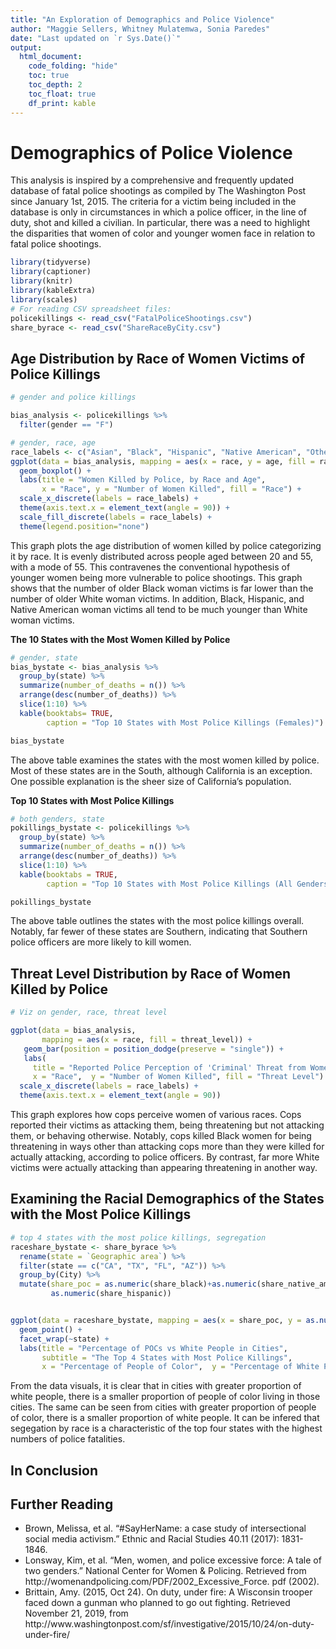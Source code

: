 ```yaml
---
title: "An Exploration of Demographics and Police Violence"
author: "Maggie Sellers, Whitney Mulatemwa, Sonia Paredes"
date: "Last updated on `r Sys.Date()`"
output:
  html_document:
    code_folding: "hide"
    toc: true
    toc_depth: 2
    toc_float: true
    df_print: kable
---
```


# Demographics of Police Violence

This analysis is inspired by a comprehensive and frequently updated database of fatal police shootings as compiled by The Washington Post since January 1st, 2015. The criteria for a victim being included in the database is only in circumstances in which a police officer, in the line of duty, shot and killed a civilian. In particular, there was a need to highlight the disparities that women of color and younger women face in relation to fatal police shootings.

```r
library(tidyverse)
library(captioner)
library(knitr)
library(kableExtra)
library(scales)
# For reading CSV spreadsheet files:
policekillings <- read_csv("FatalPoliceShootings.csv")
share_byrace <- read_csv("ShareRaceByCity.csv")
```


## Age Distribution by Race of Women Victims of Police Killings
```r
# gender and police killings

bias_analysis <- policekillings %>%
  filter(gender == "F")

# gender, race, age
race_labels <- c("Asian", "Black", "Hispanic", "Native American", "Other", "White", "Unknown")
ggplot(data = bias_analysis, mapping = aes(x = race, y = age, fill = race)) +
  geom_boxplot() +
  labs(title = "Women Killed by Police, by Race and Age", 
       x = "Race", y = "Number of Women Killed", fill = "Race") + 
  scale_x_discrete(labels = race_labels) +
  theme(axis.text.x = element_text(angle = 90)) +
  scale_fill_discrete(labels = race_labels) + 
  theme(legend.position="none")
```

This graph plots the age distribution of women killed by police categorizing it by race. It is evenly distributed across people aged between 20 and 55, with a mode of 55. This contravenes the conventional hypothesis of younger women being more vulnerable to police shootings. This graph shows that the number of older Black woman victims is far lower than the number of older White woman victims. In addition, Black, Hispanic, and Native American woman victims all tend to be much younger than White woman victims.


**The 10 States with the Most Women Killed by Police**
```r
# gender, state
bias_bystate <- bias_analysis %>%
  group_by(state) %>%
  summarize(number_of_deaths = n()) %>%
  arrange(desc(number_of_deaths)) %>% 
  slice(1:10) %>% 
  kable(booktabs= TRUE, 
        caption = "Top 10 States with Most Police Killings (Females)")

bias_bystate
```

The above table examines the states with the most women killed by police. Most of these states are in the South, although California is an exception. One possible explanation is the sheer size of California's population.

**Top 10 States with Most Police Killings**
```r
# both genders, state
pokillings_bystate <- policekillings %>%
  group_by(state) %>%
  summarize(number_of_deaths = n()) %>%
  arrange(desc(number_of_deaths)) %>%
  slice(1:10) %>% 
  kable(booktabs = TRUE, 
        caption = "Top 10 States with Most Police Killings (All Genders)")

pokillings_bystate
```

The above table outlines the states with the most police killings overall. Notably, far fewer of these states are Southern, indicating that Southern police officers are more likely to kill women.

## Threat Level Distribution by Race of Women Killed by Police
```r
# Viz on gender, race, threat level

ggplot(data = bias_analysis, 
       mapping = aes(x = race, fill = threat_level)) +
   geom_bar(position = position_dodge(preserve = "single")) +
   labs(
     title = "Reported Police Perception of 'Criminal' Threat from Women Victims", 
     x = "Race",  y = "Number of Women Killed", fill = "Threat Level") +
  scale_x_discrete(labels = race_labels) +
  theme(axis.text.x = element_text(angle = 90))

```

This graph explores how cops perceive women of various races. Cops reported their victims as attacking them, being threatening but not attacking them, or behaving otherwise. Notably, cops killed Black women for being threatening in ways other than attacking cops more than they were killed for actually attacking, according to police officers. By contrast, far more White victims were actually attacking than appearing threatening in another way.


## Examining the Racial Demographics of the States with the Most Police Killings
```r
# top 4 states with the most police killings, segregation
raceshare_bystate <- share_byrace %>%
  rename(state = `Geographic area`) %>%
  filter(state == c("CA", "TX", "FL", "AZ")) %>%
  group_by(City) %>%
  mutate(share_poc = as.numeric(share_black)+as.numeric(share_native_american)+as.numeric(share_asian)+
         as.numeric(share_hispanic))


ggplot(data = raceshare_bystate, mapping = aes(x = share_poc, y = as.numeric(share_white), color = state)) + 
  geom_point() + 
  facet_wrap(~state) +
  labs(title = "Percentage of POCs vs White People in Cities",
       subtitle = "The Top 4 States with Most Police Killings",
       x = "Percentage of People of Color",  y = "Percentage of White People", color = "Location of City")
```

From the data visuals, it is clear that in cities with greater proportion of white people, there is a smaller proportion of people of color living in those cities. The same can be seen from cities with greater proportion of people of color, there is a smaller proportion of white people. It can be infered that segegation by race is a characteristic of the top four states with the highest numbers of police fatalities.

## In Conclusion


## Further Reading

* Brown, Melissa, et al. "#SayHerName: a case study of intersectional social media activism." Ethnic and Racial Studies 40.11 (2017): 1831-1846.
* Lonsway, Kim, et al. "Men, women, and police excessive force: A tale of two genders." National Center for Women & Policing. Retrieved from http://womenandpolicing.com/PDF/2002_Excessive_Force. pdf (2002).
* Brittain, Amy. (2015, Oct 24). On duty, under fire: A Wisconsin trooper faced down a gunman who planned to go out fighting. Retrieved November 21, 2019, from http://www.washingtonpost.com/sf/investigative/2015/10/24/on-duty-under-fire/
